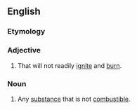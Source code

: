 ==English==

===Etymology===
{{prefix|en|non|combustible}}

===Adjective===
{{en-adj|-}}

# That will not readily [[ignite]] and [[burn]].

===Noun===
{{en-noun}}

# {{lb|en|mostly plural}} Any [[substance]] that is not [[combustible]].